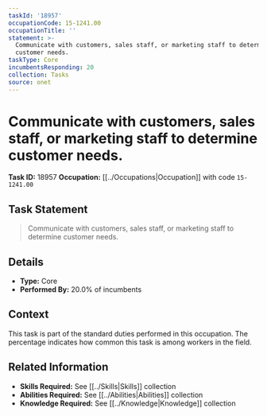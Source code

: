 ```yaml
---
taskId: '18957'
occupationCode: 15-1241.00
occupationTitle: ''
statement: >-
  Communicate with customers, sales staff, or marketing staff to determine
  customer needs.
taskType: Core
incumbentsResponding: 20
collection: Tasks
source: onet
---
```

# Communicate with customers, sales staff, or marketing staff to determine customer needs.

**Task ID:** 18957
**Occupation:** [[../Occupations|Occupation]] with code `15-1241.00`

## Task Statement

> Communicate with customers, sales staff, or marketing staff to determine customer needs.

## Details

- **Type:** Core
- **Performed By:** 20.0% of incumbents

## Context

This task is part of the standard duties performed in this occupation. The percentage indicates how common this task is among workers in the field.

## Related Information

- **Skills Required:** See [[../Skills|Skills]] collection
- **Abilities Required:** See [[../Abilities|Abilities]] collection
- **Knowledge Required:** See [[../Knowledge|Knowledge]] collection
